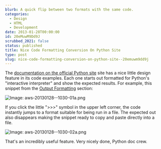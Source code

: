 ```yaml
---
blurb: A quick flip between two formats with the same code.
categories:
  - Design
  - HTML
  - Development
date: 2013-01-28T00:00:00
id: 20eMuwM9Dd9J
scrubbed_2021: false
status: published
title: Nice Code Formatting Conversion On Python Site
type: post
slug: nice-code-formatting-conversion-on-python-site--20emuwm9dd9j
---
```


The [documentation on the official Python site][1] site has a nice little design feature in its code examples. Each one starts out formatted for Python's "interactive interpreter" and show the expected results. For example, this snippet from the [Output Formatting][2] section:

![Image: aws-20130128--1030-01a.png](/aws-20130128--1030-01a.png)

If you click the little ">>>" symbol in the upper left corner, the code instantly jumps to a format suitable for being run in a file. The expected out also disappears making the snippet ready to copy and paste directly into a file. 

![Image: aws-20130128--1030-02a.png](/aws-20130128--1030-02a.png)

That's an incredibly useful feature. Very nicely done, Python doc crew.



[1]: http://python.org/doc/
[2]: http://docs.python.org/3/tutorial/stdlib2.html#output-formatting